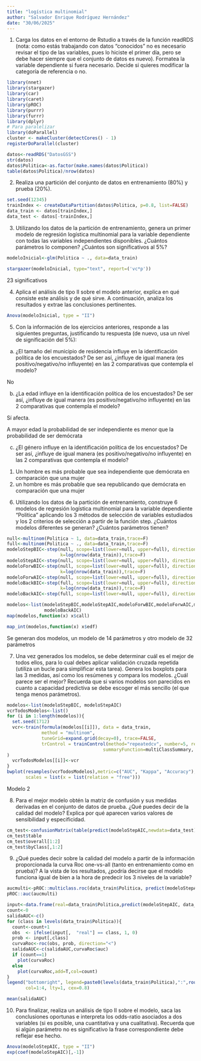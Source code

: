 ```yaml
---
title: "logística multinomial"
author: "Salvador Enrique Rodríguez Hernández"
date: "30/06/2025"
---
```


1. Carga los datos en el entorno de Rstudio a través de la función readRDS (nota: como estás trabajando con datos “conocidos” no es necesario revisar el tipo de las variables, pues lo hiciste el primer día, pero se debe hacer siempre que el conjunto de datos es nuevo). Formatea la variable dependiente si fuera necesario. Decide si quieres modificar la categoría de referencia o no.

```r
library(nnet)
library(stargazer)
library(car)
library(caret)
library(pROC)
library(purrr)
library(furrr)
library(dplyr)
# Para paralelizar
library(doParallel)
cluster <- makeCluster(detectCores() - 1)
registerDoParallel(cluster)
```
```r
datos<-readRDS("DatosGSS")
str(datos)
datos$Politica<-as.factor(make.names(datos$Politica))
table(datos$Politica)/nrow(datos)
```

2. Realiza una partición del conjunto de datos en entrenamiento (80%) y prueba (20%).

```r
set.seed(12345)
trainIndex <- createDataPartition(datos$Politica, p=0.8, list=FALSE)
data_train <- datos[trainIndex,]
data_test <- datos[-trainIndex,]
```

3. Utilizando los datos de la partición de entrenamiento, genera un primer modelo de regresión logística multinomial para la variable dependiente con todas las variables independientes disponibles. ¿Cuántos parámetros lo componen? ¿Cuántos son significativos al 5%?
```r
modeloInicial<-glm(Politica ~ ., data=data_train)
```
```r
stargazer(modeloInicial, type="text", report=('vc*p'))
```
23 significativos


4. Aplica el análisis de tipo II sobre el modelo anterior, explica en qué consiste este análisis y de qué sirve. A continuación, analiza los resultados y extrae las conclusiones pertinentes.

```r
Anova(modeloInicial, type = "II")
``` 

5. Con la información de los ejercicios anteriores, responde a las siguientes preguntas, justificando tu respuesta (de nuevo, usa un nivel de significación del 5%):

a. ¿El tamaño del municipio de residencia influye en la identificación política de los encuestados? De ser así, ¿influye de igual manera (es positivo/negativo/no influyente) en las 2 comparativas que contempla el modelo?

No

b. ¿La edad influye en la identificación política de los encuestados? De ser así, ¿influye de igual manera (es positivo/negativo/no influyente) en las 2 comparativas que contempla el modelo?

Sí afecta. 

A mayor edad la probabilidad de ser independiente es menor que la probabilidad de ser demócrata



c. ¿El género influye en la identificación política de los encuestados? De ser así, ¿influye de igual manera (es positivo/negativo/no influyente) en las 2 comparativas que contempla el modelo?

(1) Un hombre es más probable que sea independiente que demócrata en comparación que una mujer
(2) un hombre es más probable que sea republicando que demócrata en comparación que una mujer


6. Utilizando los datos de la partición de entrenamiento, construye 6 modelos de regresión logística multinomial para la variable dependiente “Politica” aplicando los 3 métodos de selección de variables estudiados y los 2 criterios de selección a partir de la función step. ¿Cuántos modelos diferentes se generan? ¿Cuántos parámetros tienen?

```r

null<-multinom(Politica ~ 1, data=data_train,trace=F)
full<-multinom(Politica ~ ., data=data_train,trace=F)
modeloStepBIC<-step(null, scope=list(lower=null, upper=full), direction="both",
                    k=log(nrow(data_train)),trace=F)
modeloStepAIC<-step(null, scope=list(lower=null, upper=full), direction="both",trace=F)
modeloForwBIC<-step(null, scope=list(lower=null, upper=full), direction="forward",
                    k=log(nrow(data_train)),trace=F)
modeloForwAIC<-step(null, scope=list(lower=null, upper=full), direction="forward",trace=F)
modeloBackBIC<-step(full, scope=list(lower=null, upper=full), direction="backward",
                    k=log(nrow(data_train)),trace=F)
modeloBackAIC<-step(full, scope=list(lower=null, upper=full), direction="backward",trace=F)
```
```r
modelos<-list(modeloStepBIC,modeloStepAIC,modeloForwBIC,modeloForwAIC,modeloBackBIC,
              modeloBackAIC)
map(modelos,function(x) x$call) 
```
```r
map_int(modelos,function(x) x$edf) 
```
Se generan dos modelos, un modelo de 14 parámetros y otro modelo de 32 parámetros

7. Una vez generados los modelos, se debe determinar cuál es el mejor de todos ellos, para lo cual debes aplicar validación cruzada repetida (utiliza un bucle para simplificar esta tarea). Genera los boxplots para las 3 medidas, así como los resúmenes y compara los modelos. ¿Cuál parece ser el mejor? Recuerda que si varios modelos son parecidos en cuanto a capacidad predictiva se debe escoger el más sencillo (el que tenga menos parámetros).


```r
modelos<-list(modeloStepBIC, modeloStepAIC)
vcrTodosModelos<-list()
for (i in 1:length(modelos)){
  set.seed(1712)
  vcr<-train(formula(modelos[[i]]), data = data_train,
             method = "multinom",
             tuneGrid=expand.grid(decay=0), trace=FALSE,
             trControl = trainControl(method="repeatedcv", number=5, repeats=20,
                                    summaryFunction=multiClassSummary, classProbs=TRUE)
)
  vcrTodosModelos[[i]]<-vcr
}
bwplot(resamples(vcrTodosModelos),metric=c("AUC", "Kappa", "Accuracy"),
       scales = list(x = list(relation = "free")))
```
Modelo 2


8. Para el mejor modelo obtén la matriz de confusión y sus medidas derivadas en el conjunto de datos de prueba. ¿Qué puedes decir de la calidad del modelo? Explica por qué aparecen varios valores de sensibilidad y especificidad.

```r
cm_test<-confusionMatrix(table(predict(modeloStepAIC,newdata=data_test),data_test$Politica))
cm_test$table
cm_test$overall[1:2]
cm_test$byClass[,1:2]
```

9. ¿Qué puedes decir sobre la calidad del modelo a partir de la información proporcionada la curva Roc one-vs-all (tanto en entrenamiento como en prueba)? A la vista de los resultados, ¿podría decirse que el modelo funciona igual de bien a la hora de predecir los 3 niveles de la variable?
```r
aucmulti<-pROC::multiclass.roc(data_train$Politica, predict(modeloStepAIC, data_train, type='probs'))
pROC::auc(aucmulti)
```
```r
input<-data.frame(real=data_train$Politica,predict(modeloStepAIC, data_train, type='probs'))
count<-0
salidaAUC<-c()
for (class in levels(data_train$Politica)){
  count<-count+1
  obs  <- ifelse(input[,  "real"] == class, 1, 0)
  prob <- input[,class]
  curvaRoc<-roc(obs, prob, direction="<")
  salidaAUC<-c(salidaAUC,curvaRoc$auc)
  if (count==1)
    plot(curvaRoc)
  else
    plot(curvaRoc,add=T,col=count)
}
legend("bottomright", legend=paste0(levels(data_train$Politica),":",round(salidaAUC,3)),
       col=1:4, lty=1, cex=0.8)
```
```r
mean(salidaAUC)
```

10. Para finalizar, realiza un análisis de tipo II sobre el modelo, saca las conclusiones oportunas e interpreta los odds-ratio asociados a dos variables (si es posible, una cuantitativa y una cualitativa). Recuerda que si algún parámetro no es significativo la frase correspondiente debe reflejar ese hecho.

```r
Anova(modeloStepAIC, type = "II")
exp(coef(modeloStepAIC)[,-1])
```
















